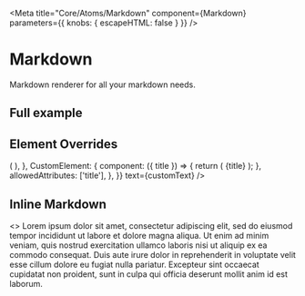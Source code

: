 
<Meta
  title="Core/Atoms/Markdown"
  component={Markdown}
  parameters={{ knobs: { escapeHTML: false } }}
/>

# Markdown

<StoryStatus status="ready" />

Markdown renderer for all your markdown needs.

<Preview>
  <Story name="Basics">
    <Markdown
      text={text(
        'markdown',
        `
## Hello World
This is markdown
    `
      )}
      spacing={select('spacing', ['tight', 'loose', 'none'], 'none')}
    />
  </Story>
</Preview>

<Props of={Markdown} />

## Full example

<Preview>
  <Story name="Full Example">
    <Markdown
      text={text('markdown', exampleMarkdown)}
      spacing={select('spacing', ['tight', 'loose', 'none'], 'none')}
    />
  </Story>
</Preview>

## Element Overrides

<Preview>
  <Story name="Element Overrides">
    <Markdown
      spacing={select('spacing', ['tight', 'loose', 'none'], 'none')}
      overrides={{
        CodeBlock: {
          component: (props) => (
            <Text style={{ color: 'darkblue' }} {...props} />
          ),
        },
        CustomElement: {
          component: ({ title }) => {
            return (
              <Heading
                as="h3"
                fontSize="md"
                style={{
                  color: 'rebeccapurple',
                }}
              >
                {title}
              </Heading>
            );
          },
          allowedAttributes: ['title'],
        },
      }}
      text={customText}
    />
  </Story>
</Preview>

## Inline Markdown

<Preview>
  <Story name="Inline Markdown">
    <>
      Lorem ipsum dolor sit amet, consectetur adipiscing elit, sed do eiusmod
      tempor incididunt ut labore et dolore magna aliqua.
      <Markdown
        text={text('markdown', '`this is an inline markdown component`')}
        spacing={select('spacing', ['tight', 'loose', 'none'], 'none')}
        inline
      />
      Ut enim ad minim veniam, quis nostrud exercitation ullamco laboris nisi ut
      aliquip ex ea commodo consequat. Duis aute irure dolor in reprehenderit in
      voluptate velit esse cillum dolore eu fugiat nulla pariatur. Excepteur
      sint occaecat cupidatat non proident, sunt in culpa qui officia deserunt
      mollit anim id est laborum.
    </>
  </Story>
</Preview>
